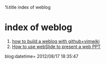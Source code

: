%title index of weblog 

= index of weblog =

# [[how to build a weblog with github+vimwiki]]
# [[How to use webSlide to present a web PPT]]

blog:datetime= 2012/08/17 18:35:47

